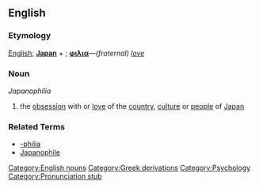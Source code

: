 ==English==
===Etymology===
[[English]]; '''[[Japan]]''' + {{Gr.}}; '''[[φιλια]]'''&mdash;''(fraternal) [[love]]''

===Noun===
''Japanophilia''

# the [[obsession]] with or [[love]] of the [[country]], [[culture]] or [[people]] of [[Japan]]

===Related Terms===
* [[-philia]]
* [[Japanophile]]
{{substub}}

[[Category:English nouns]]
[[Category:Greek derivations]]
[[Category:Psychology]]
[[Category:Pronunciation stub]]